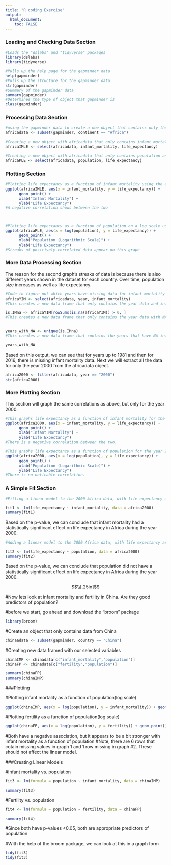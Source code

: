 ```yaml
---
title: "R coding Exercise"
output: 
  html_document:
    toc: FALSE
---
```

### Loading and Checking Data Section

```r
#Loads the "dslabs" and "tidyverse" packages
library(dslabs)
library(tidyverse)

#Pulls up the help page for the gapminder data
help(gapminder)
#Pulls up the structure for the gapminder data
str(gapminder)
#Summary of the gapminder data
summary(gapminder)
#Determines the type of object that gapminder is
class(gapminder)

```

### Processing Data Section

```r
#using the gapminder data to create a new object that contains only the African countries
africadata <- subset(gapminder, continent == "Africa")

#Creating a new object with africadata that only contains infant_mortality and life_expectancy
africaIMLE <- select(africadata, infant_mortality, life_expectancy)

#Creating a new object with africadata that only contains population and life_expectancy
africaPLE <- select(africadata, population, life_expectancy)

```

### Plotting Section

```r
#Plotting life expectancy as a function of infant mortality using the africaIMLE dataframe
ggplot(africaIMLE, aes(x = infant_mortality, y = life_expectancy)) +
      geom_point() +
      xlab("Infant Mortality") +
      ylab("Life Expectancy")
#A negative correlation shows between the two



#Plotting life expectancy as a function of population on a log scale using the africaPLE dataframe
ggplot(africaPLE, aes(x = log(population), y = life_expectancy)) +
      geom_point() +
      xlab("Population (Logarithmic Scale)") +
      ylab("Life Expectancy")
#Streaks of positively-correlated data appear on this graph

```

### More Data Processing Section

The reason for the second graph's streaks of data is because there is also different years shown in the dataset for each country. Over time, population size increases as well as life expectancy.

```r
#Code to figure out which years have missing data for infant mortality in the africadata dataset
africaYIM <- select(africadata, year, infant_mortality)
#This creates a new data frame that only contains the year data and infant mortality data

is.IMna <- africaYIM[rowSums(is.na(africaYIM)) > 0, ]
#This creates a new data frame that only contains the year data with NA values for infant mortality


years_with_NA <- unique(is.IMna)
#This creates a new data frame that contains the years that have NA infant mortality data

years_with_NA
```

Based on this output, we can see that for years up to 1981 and then for 2016, there is missing infant mortality data. Next we will extract all the data for only the year 2000 from the africadata object.

```r
africa2000 <- filter(africadata, year == "2000")
str(africa2000)
```

### More Plotting Section

This section will graph the same correlations as above, but only for the year 2000.

```r
#This graphs life expectancy as a function of infant mortality for the year 2000 in Africa.
ggplot(africa2000, aes(x = infant_mortality, y = life_expectancy)) +
      geom_point() +
      xlab("Infant Mortality") +
      ylab("Life Expectancy")
#There is a negative correlation between the two.

#This graphs life expectancy as a function of population for the year 2000 in Africa.
ggplot(africa2000, aes(x = log(population), y = life_expectancy)) +
      geom_point() +
      xlab("Population (Logarithmic Scale)") +
      ylab("Life Expectancy")
#There is no noticable correlation.

```

### A Simple Fit Section
```r
#Fitting a linear model to the 2000 Africa data, with life expectancy as the outcome and infant mortality as the predictor

fit1 <- lm(life_expectancy ~ infant_mortality, data = africa2000)
summary(fit1)
```

Based on the p-value, we can conclude that infant mortality had a statistically significant effect on life expectancy in Africa during the year 2000.

```r
#Adding a linear model to the 2000 Africa data, with life expectancy as the outcome and population as the predictor

fit2 <- lm(life_expectancy ~ population, data = africa2000)
summary(fit2)
```

Based on the p-value, we can conclude that population did not have a statistically significant effect on life expectancy in Africa during the year 2000.

$$\\[.25in]$$

#Now lets look at infant mortality and fertility in China. Are they good predictors of population?

#before we start, go ahead and download the "broom" package
```r
library(broom)
```

#Create an object that only contains data from China

```r
chinaadata <- subset(gapminder, country == "China")
```

#Creating new data framed with our selected variables
```r
chinaIMP <- chinadata[c("infant_mortality","population")]
chinaFP <- chinadata[c("fertility","population")]

summary(chinaFP)
summary(chinaIMP)

```

###Plotting

#Plotting infant mortality as a function of population(log scale)
```r
ggplot(chinaIMP, aes(x = log(population), y = infant_mortality)) + geom_point()
```

#Plotting fertility as a function of population(log scale)
```r
ggplot(chinaFP, aes(x = log(population), y = fertility)) + geom_point()
```
#Both have a negative association, but it appears to be a bit stronger with infant mortality as a function of population
#Note, there are 6 rows that cotain missing values in graph 1 and 1 row missing in graph #2. These should not affect the linear model.

###Creating Linear Models

#Infant mortality vs. population
```R
fit3 <- lm(formula = population ~ infant_mortality, data = chinaIMP)

summary(fit3)
```
#Fertility vs. population
```r
fit4 <- lm(formula = population ~ fertility, data = chinaFP)

summary(fit4)

```
#Since both have p-values <0.05, both are appropriate predictors of population

#With the help of the broom package, we can look at this in a graph form
```r
tidy(fit3)
tidy(fit3)
```


